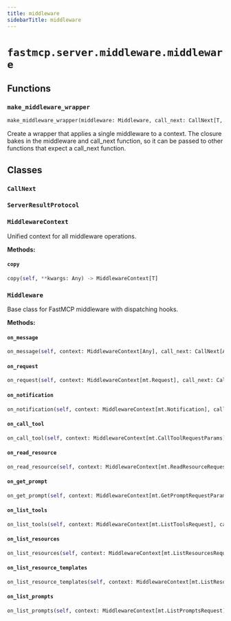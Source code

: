 ```yaml
---
title: middleware
sidebarTitle: middleware
---
```


# `fastmcp.server.middleware.middleware`

## Functions

### `make_middleware_wrapper` <sup><a href="https://github.com/jlowin/fastmcp/blob/main/src/fastmcp/server/middleware/middleware.py#L86" target="_blank"><Icon icon="github" style="width: 14px; height: 14px;" /></a></sup>

```python
make_middleware_wrapper(middleware: Middleware, call_next: CallNext[T, R]) -> CallNext[T, R]
```


Create a wrapper that applies a single middleware to a context. The
closure bakes in the middleware and call_next function, so it can be
passed to other functions that expect a call_next function.


## Classes

### `CallNext` <sup><a href="https://github.com/jlowin/fastmcp/blob/main/src/fastmcp/server/middleware/middleware.py#L42" target="_blank"><Icon icon="github" style="width: 14px; height: 14px;" /></a></sup>

### `ServerResultProtocol` <sup><a href="https://github.com/jlowin/fastmcp/blob/main/src/fastmcp/server/middleware/middleware.py#L62" target="_blank"><Icon icon="github" style="width: 14px; height: 14px;" /></a></sup>

### `MiddlewareContext` <sup><a href="https://github.com/jlowin/fastmcp/blob/main/src/fastmcp/server/middleware/middleware.py#L67" target="_blank"><Icon icon="github" style="width: 14px; height: 14px;" /></a></sup>


Unified context for all middleware operations.


**Methods:**

#### `copy` <sup><a href="https://github.com/jlowin/fastmcp/blob/main/src/fastmcp/server/middleware/middleware.py#L82" target="_blank"><Icon icon="github" style="width: 14px; height: 14px;" /></a></sup>

```python
copy(self, **kwargs: Any) -> MiddlewareContext[T]
```

### `Middleware` <sup><a href="https://github.com/jlowin/fastmcp/blob/main/src/fastmcp/server/middleware/middleware.py#L99" target="_blank"><Icon icon="github" style="width: 14px; height: 14px;" /></a></sup>


Base class for FastMCP middleware with dispatching hooks.


**Methods:**

#### `on_message` <sup><a href="https://github.com/jlowin/fastmcp/blob/main/src/fastmcp/server/middleware/middleware.py#L146" target="_blank"><Icon icon="github" style="width: 14px; height: 14px;" /></a></sup>

```python
on_message(self, context: MiddlewareContext[Any], call_next: CallNext[Any, Any]) -> Any
```

#### `on_request` <sup><a href="https://github.com/jlowin/fastmcp/blob/main/src/fastmcp/server/middleware/middleware.py#L153" target="_blank"><Icon icon="github" style="width: 14px; height: 14px;" /></a></sup>

```python
on_request(self, context: MiddlewareContext[mt.Request], call_next: CallNext[mt.Request, Any]) -> Any
```

#### `on_notification` <sup><a href="https://github.com/jlowin/fastmcp/blob/main/src/fastmcp/server/middleware/middleware.py#L160" target="_blank"><Icon icon="github" style="width: 14px; height: 14px;" /></a></sup>

```python
on_notification(self, context: MiddlewareContext[mt.Notification], call_next: CallNext[mt.Notification, Any]) -> Any
```

#### `on_call_tool` <sup><a href="https://github.com/jlowin/fastmcp/blob/main/src/fastmcp/server/middleware/middleware.py#L167" target="_blank"><Icon icon="github" style="width: 14px; height: 14px;" /></a></sup>

```python
on_call_tool(self, context: MiddlewareContext[mt.CallToolRequestParams], call_next: CallNext[mt.CallToolRequestParams, mt.CallToolResult]) -> mt.CallToolResult
```

#### `on_read_resource` <sup><a href="https://github.com/jlowin/fastmcp/blob/main/src/fastmcp/server/middleware/middleware.py#L174" target="_blank"><Icon icon="github" style="width: 14px; height: 14px;" /></a></sup>

```python
on_read_resource(self, context: MiddlewareContext[mt.ReadResourceRequestParams], call_next: CallNext[mt.ReadResourceRequestParams, mt.ReadResourceResult]) -> mt.ReadResourceResult
```

#### `on_get_prompt` <sup><a href="https://github.com/jlowin/fastmcp/blob/main/src/fastmcp/server/middleware/middleware.py#L181" target="_blank"><Icon icon="github" style="width: 14px; height: 14px;" /></a></sup>

```python
on_get_prompt(self, context: MiddlewareContext[mt.GetPromptRequestParams], call_next: CallNext[mt.GetPromptRequestParams, mt.GetPromptResult]) -> mt.GetPromptResult
```

#### `on_list_tools` <sup><a href="https://github.com/jlowin/fastmcp/blob/main/src/fastmcp/server/middleware/middleware.py#L188" target="_blank"><Icon icon="github" style="width: 14px; height: 14px;" /></a></sup>

```python
on_list_tools(self, context: MiddlewareContext[mt.ListToolsRequest], call_next: CallNext[mt.ListToolsRequest, list[Tool]]) -> list[Tool]
```

#### `on_list_resources` <sup><a href="https://github.com/jlowin/fastmcp/blob/main/src/fastmcp/server/middleware/middleware.py#L195" target="_blank"><Icon icon="github" style="width: 14px; height: 14px;" /></a></sup>

```python
on_list_resources(self, context: MiddlewareContext[mt.ListResourcesRequest], call_next: CallNext[mt.ListResourcesRequest, list[Resource]]) -> list[Resource]
```

#### `on_list_resource_templates` <sup><a href="https://github.com/jlowin/fastmcp/blob/main/src/fastmcp/server/middleware/middleware.py#L202" target="_blank"><Icon icon="github" style="width: 14px; height: 14px;" /></a></sup>

```python
on_list_resource_templates(self, context: MiddlewareContext[mt.ListResourceTemplatesRequest], call_next: CallNext[mt.ListResourceTemplatesRequest, list[ResourceTemplate]]) -> list[ResourceTemplate]
```

#### `on_list_prompts` <sup><a href="https://github.com/jlowin/fastmcp/blob/main/src/fastmcp/server/middleware/middleware.py#L209" target="_blank"><Icon icon="github" style="width: 14px; height: 14px;" /></a></sup>

```python
on_list_prompts(self, context: MiddlewareContext[mt.ListPromptsRequest], call_next: CallNext[mt.ListPromptsRequest, list[Prompt]]) -> list[Prompt]
```
